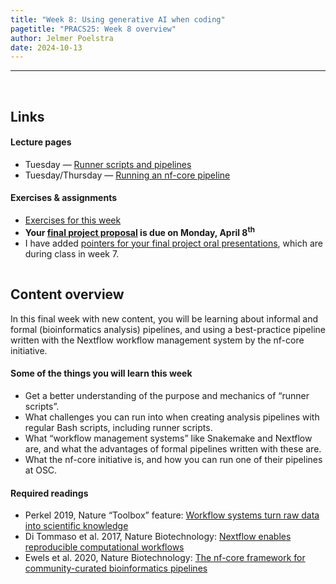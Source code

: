 ```yaml
---
title: "Week 8: Using generative AI when coding"
pagetitle: "PRACS25: Week 8 overview"
author: Jelmer Poelstra
date: 2024-10-13
---
```


---------

<br>

## Links

#### Lecture pages

- Tuesday --- [Runner scripts and pipelines](w6_1_pipelines.qmd)
- Tuesday/Thursday --- [Running an nf-core pipeline](w6_2_nfcore.qmd)

#### Exercises & assignments

- [Exercises for this week](w6_exercises.qmd)
- **Your [final project proposal](../finalproj/proposal.qmd) is due on Monday, April 8^th^**
- I have added [pointers for your final project oral presentations](../finalproj/presentation.qmd),
  which are during class in week 7.

<hr style="height:1pt; visibility:hidden;" />

## Content overview

In this final week with new content,
you will be learning about informal and formal (bioinformatics analysis) pipelines,
and using a best-practice pipeline written with the Nextflow workflow management system
by the nf-core initiative.

#### Some of the things you will learn this week

- Get a better understanding of the purpose and mechanics of "runner scripts".
- What challenges you can run into when creating analysis pipelines
  with regular Bash scripts, including runner scripts.
- What "workflow management systems" like Snakemake and Nextflow are,
  and what the advantages of formal pipelines written with these are.
- What the nf-core initiative is, and how you can run one of their pipelines at OSC.

#### Required readings

- Perkel 2019, Nature "Toolbox" feature:
  [Workflow systems turn raw data into scientific knowledge](https://www.nature.com/articles/d41586-019-02619-z)
- Di Tommaso et al. 2017, Nature Biotechnology:
  [Nextflow enables reproducible computational workflows](https://www.nature.com/articles/nbt.3820)
- Ewels et al. 2020, Nature Biotechnology:
  [The nf-core framework for community-curated bioinformatics pipelines](https://www.nature.com/articles/s41587-020-0439-x)

